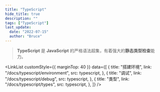 ```yaml
---
title: "TypeScript"
hide_title: true
description: ""
tags: ["TypeScript"]
last_update:
  date: "2022-07-15"
  author: "Bruce"
---
```



<FeatureIcon src={typescript} title="TypeScript" />

> **TypeScript** 是 **JavaScript** 的严格语法超集，有着强大的**静态类型检查**能力。

<LinkList
  customStyle={{ marginTop: 40 }}
  data={[
    {
      title: "搭建环境",
      link: "/docs/typescript/environment",
      src: typescript,
    },
    {
      title: "调试",
      link: "/docs/typescript/debug",
      src: typescript,
    },
    {
      title: "类型",
      link: "/docs/typescript/types",
      src: typescript,
    },
  ]}
/>
